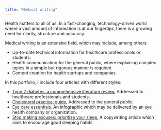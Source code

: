 ```yaml
---
title: "Medical writing"
---
```


Health matters to all of us. In a fast-changing, technology-driven world where a vast amount of information is at our fingertips, there is a growing need for clarity, structure and accuracy.

Medical writing is an extensive field, which may include, among others:

- Up-to-date technical information for healthcare professionals or students.
- Health communication for the general public, where explaining complex topics in a simple but rigorous manner is required.
- Content creation for health startups and companies.

In this portfolio, I include four articles with different styles:

- [Type 2 diabetes: a comprehensive literature review.](medical-writing/diabetes-review.qmd){.main-link} Addressed to healthcare professionals and students.
-  [Cholesterol practical guide.](medical-writing/cholesterol-guide.qmd){.main-link} Addressed to the general public.
- [Eye care essentials.](medical-writing/eyes-infographic.qmd){.main-link} An infographic which may be delivered by an eye health company or organization.
- [Stop making excuses: prioritize your sleep.](medical-writing/rest-copywriting.qmd){.main-link} A copywriting article which aims to encourage good sleeping habits.